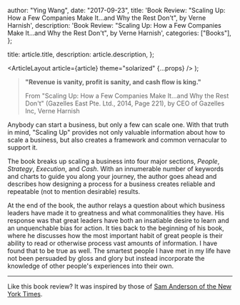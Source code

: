 
  author: "Ying Wang",
  date: "2017-09-23",
  title:
    'Book Review: "Scaling Up: How a Few Companies Make It...and Why the Rest Don\'t", by Verne Harnish',
  description:
    'Book Review: "Scaling Up: How a Few Companies Make It...and Why the Rest Don\'t", by Verne Harnish',
  categories: ["Books"],
};

  title: article.title,
  description: article.description,
};

  <ArticleLayout article={article} theme="solarized" {...props} />
);

> **"Revenue is vanity, profit is sanity, and cash flow is king."**
>
> From "Scaling Up: How a Few Companies Make It...and Why the Rest Don't"
> (Gazelles East Pte. Ltd., 2014, Page 221), by CEO of Gazelles Inc, Verne
> Harnish

Anybody can start a business, but only a few can scale one. With that truth in
mind, "Scaling Up" provides not only valuable information about how to scale a
business, but also creates a framework and common vernacular to support it.

The book breaks up scaling a business into four major sections, _People_,
_Strategy_, _Execution_, and _Cash_. With an innumerable number of keywords and
charts to guide you along your journey, the author goes ahead and describes how
designing a process for a business creates reliable and repeatable (not to
mention desirable) results.

At the end of the book, the author relays a question about which business
leaders have made it to greatness and what commonalities they have. His response
was that great leaders have both an insatiable desire to learn and an
unquenchable bias for action. It ties back to the beginning of his book, where
he discusses how the most important habit of great people is their ability to
read or otherwise process vast amounts of information. I have found that to be
true as well. The smartest people I have met in my life have not been persuaded
by gloss and glory but instead incorporate the knowledge of other people's
experiences into their own.

---

Like this book review? It was inspired by those of [Sam Anderson of the New York
Times](https://www.nytimes.com/by/sam-anderson).
